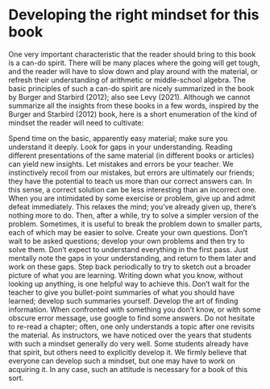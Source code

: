 # Developing the right mindset for this book

One very important characteristic that the reader should bring to this book is a can-do spirit. There will be many places where the going will get tough, and the reader will have to slow down and play around with the material, or refresh their understanding of arithmetic or middle-school algebra. The basic principles of such a can-do spirit are nicely summarized in the book by Burger and Starbird (2012); also see Levy (2021). Although we cannot summarize all the insights from these books in a few words, inspired by the Burger and Starbird (2012) book, here is a short enumeration of the kind of mindset the reader will need to cultivate:

Spend time on the basic, apparently easy material; make sure you understand it deeply. Look for gaps in your understanding. Reading different presentations of the same material (in different books or articles) can yield new insights.
Let mistakes and errors be your teacher. We instinctively recoil from our mistakes, but errors are ultimately our friends; they have the potential to teach us more than our correct answers can. In this sense, a correct solution can be less interesting than an incorrect one.
When you are intimidated by some exercise or problem, give up and admit defeat immediately. This relaxes the mind; you’ve already given up, there’s nothing more to do. Then, after a while, try to solve a simpler version of the problem. Sometimes, it is useful to break the problem down to smaller parts, each of which may be easier to solve.
Create your own questions. Don’t wait to be asked questions; develop your own problems and then try to solve them.
Don’t expect to understand everything in the first pass. Just mentally note the gaps in your understanding, and return to them later and work on these gaps.
Step back periodically to try to sketch out a broader picture of what you are learning. Writing down what you know, without looking up anything, is one helpful way to achieve this. Don’t wait for the teacher to give you bullet-point summaries of what you should have learned; develop such summaries yourself.
Develop the art of finding information. When confronted with something you don’t know, or with some obscure error message, use google to find some answers.
Do not hesitate to re-read a chapter; often, one only understands a topic after one revisits the material.
As instructors, we have noticed over the years that students with such a mindset generally do very well. Some students already have that spirit, but others need to explicitly develop it. We firmly believe that everyone can develop such a mindset, but one may have to work on acquiring it. In any case, such an attitude is necessary for a book of this sort.